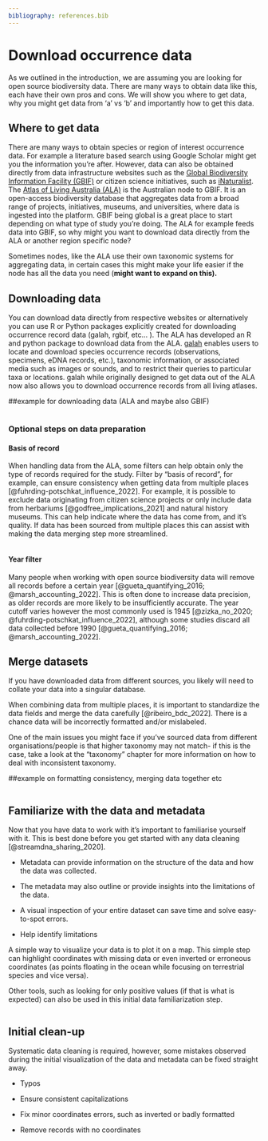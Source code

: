 ```yaml
---
bibliography: references.bib
---
```


# Download occurrence data {#sec-download-data}

As we outlined in the introduction, we are assuming you are looking for open source biodiversity data. There are many ways to obtain data like this, each have their own pros and cons. We will show you where to get data, why you might get data from 'a' vs 'b' and importantly how to get this data.

## Where to get data

There are many ways to obtain species or region of interest occurrence data. For example a literature based search using Google Scholar might get you the information you're after. However, data can also be obtained directly from data infrastructure websites such as the [Global Biodiversity Information Facility (GBIF)](https://www.gbif.org/) or citizen science initiatives, such as [iNaturalist](https://www.inaturalist.org/). The [Atlas of Living Australia (ALA)](www.ala.org.au) is the Australian node to GBIF. It is an open-access biodiversity database that aggregates data from a broad range of projects, initiatives, museums, and universities, where data is ingested into the platform. GBIF being global is a great place to start depending on what type of study you're doing. The ALA for example feeds data into GBIF, so why might you want to download data directly from the ALA or another region specific node?

Sometimes nodes, like the ALA use their own taxonomic systems for aggregating data, in certain cases this might make your life easier if the node has all the data you need (**might want to expand on this).**

## Downloading data

You can download data directly from respective websites or alternatively you can use R or Python packages explicitly created for downloading occurrence record data (galah, rgbif, etc... ). The ALA has developed an R and python package to download data from the ALA. [galah](https://galah.ala.org.au/) enables users to locate and download species occurrence records (observations, specimens, eDNA records, etc.), taxonomic information, or associated media such as images or sounds, and to restrict their queries to particular taxa or locations. galah while originally designed to get data out of the ALA now also allows you to download occurrence records from all living atlases.

##example for downloading data (ALA and maybe also GBIF)

```r

```

### Optional steps on data preparation

#### Basis of record

When handling data from the ALA, some filters can help obtain only the type of records required for the study. Filter by "basis of record", for example, can ensure consistency when getting data from multiple places [@fuhrding-potschkat_influence_2022]. For example, it is possible to exclude data originating from citizen science projects or only include data from herbariums [@godfree_implications_2021] and natural history museums. This can help indicate where the data has come from, and it's quality. If data has been sourced from multiple places this can assist with making the data merging step more streamlined.

```r

```

#### Year filter

Many people when working with open source biodiversity data will remove all records before a certain year [@gueta_quantifying_2016; @marsh_accounting_2022]. This is often done to increase data precision, as older records are more likely to be insufficiently accurate. The year cutoff varies however the most commonly used is 1945 [@zizka_no_2020; @fuhrding-potschkat_influence_2022], although some studies discard all data collected before 1990 [@gueta_quantifying_2016; @marsh_accounting_2022].

## Merge datasets

If you have downloaded data from different sources, you likely will need to collate your data into a singular database.

When combining data from multiple places, it is important to standardize the data fields and merge the data carefully [@ribeiro_bdc_2022]. There is a chance data will be incorrectly formatted and/or mislabeled.

One of the main issues you might face if you've sourced data from different organisations/people is that higher taxonomy may not match- if this is the case, take a look at the "taxonomy" chapter for more information on how to deal with inconsistent taxonomy.

##example on formatting consistency, merging data together etc

```r

```

## Familiarize with the data and metadata

Now that you have data to work with it's important to familiarise yourself with it. This is best done before you get started with any data cleaning [@streamdna_sharing_2020].

-   Metadata can provide information on the structure of the data and how the data was collected.

-   The metadata may also outline or provide insights into the limitations of the data.

-   A visual inspection of your entire dataset can save time and solve easy-to-spot errors.

-   Help identify limitations

A simple way to visualize your data is to plot it on a map. This simple step can highlight coordinates with missing data or even inverted or erroneous coordinates (as points floating in the ocean while focusing on terrestrial species and vice versa).

Other tools, such as looking for only positive values (if that is what is expected) can also be used in this initial data familiarization step.

```r

```

## Initial clean-up

Systematic data cleaning is required, however, some mistakes observed during the initial visualization of the data and metadata can be fixed straight away.

-   Typos

-   Ensure consistent capitalizations

-   Fix minor coordinates errors, such as inverted or badly formatted

-   Remove records with no coordinates

```r

```

## 
